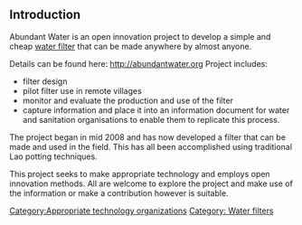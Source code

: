 ==Introduction==
Abundant Water is an open innovation project to develop a simple and cheap [[water filter]] that can be made anywhere by almost anyone.

Details can be found here: http://abundantwater.org
Project includes:
* filter design
* pilot filter use in remote villages
* monitor and evaluate the production and use of the filter
* capture information and place it into an information document for water and sanitation organisations to enable them to replicate this process.

The project began in mid 2008 and has now developed a filter that can be made and used in the field.  This has all been accomplished using traditional Lao potting techniques.  

This project seeks to make appropriate technology and employs open innovation methods.  All are welcome to explore the project and make use of the information or make a contribution however is suitable.

[[Category:Appropriate technology organizations]]
[[Category: Water filters]]